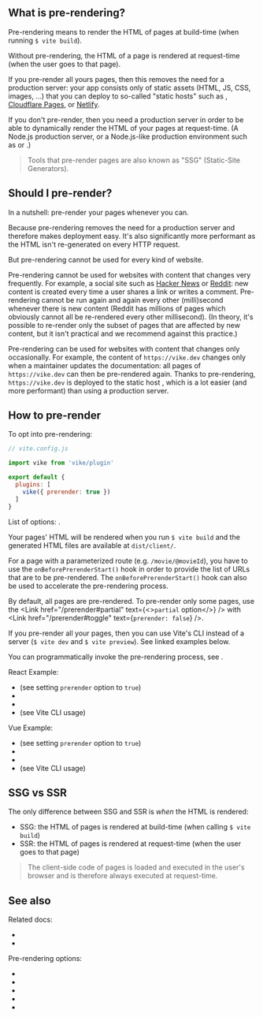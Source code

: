 

## What is pre-rendering?

Pre-rendering means to render the HTML of pages at build-time (when running `$ vite build`).

Without pre-rendering, the HTML of a page is rendered at request-time (when the user goes to that page).

If you pre-render all yours pages, then this removes the need for a production server: your app consists only of static assets (HTML, JS, CSS, images, ...)
that you can deploy to so-called "static hosts" such as <Link href="/github-pages" text="GitHub Pages" />, [Cloudflare Pages](/cloudflare-pages), or [Netlify](/netlify).

If you don't pre-render, then you need a production server in order to be able to dynamically render the HTML of your pages at request-time. (A Node.js production server, or a Node.js-like production environment such as <Link href="/cloudflare-workers" text="Cloudflare Workers" /> or <Link href="/vercel" text="Vercel" />.)

> Tools that pre-render pages are also known as "SSG" (Static-Site Generators).


## Should I pre-render?

In a nutshell: pre-render your pages whenever you can.

Because pre-rendering removes the need for a production server and therefore makes deployment easy. It's also significantly more performant as the HTML isn't re-generated on every HTTP request.

But pre-rendering cannot be used for every kind of website.

Pre-rendering cannot be used for websites with content that changes very frequently. For example, a social site such as [Hacker News](https://news.ycombinator.com/) or [Reddit](https://www.reddit.com/): new content is created every time a user shares a link or writes a comment. Pre-rendering cannot be run again and again every other (milli)second whenever there is new content (Reddit has millions of pages which obviously cannot all be re-rendered every other millisecond). (In theory, it's possible to re-render only the subset of pages that are affected by new content, but it isn't practical and we recommend against this practice.)

Pre-rendering can be used for websites with content that changes only occasionally. For example, the content of `https://vike.dev` changes only when a maintainer updates the documentation: all pages of `https://vike.dev` can then be pre-rendered again. Thanks to pre-rendering, `https://vike.dev` is deployed to the static host <Link href="/github-pages" text="GitHub Pages" />, which is a lot easier (and more performant) than using a production server.


## How to pre-render

To opt into pre-rendering:

```js
// vite.config.js

import vike from 'vike/plugin'

export default {
  plugins: [
    vike({ prerender: true })
  ]
}
```

List of options: <Link href="/prerender" />.

Your pages' HTML will be rendered when you run `$ vite build` and the generated HTML files are available at `dist/client/`.

For a page with a parameterized route (e.g. `/movie/@movieId`), you have to use the <Link href="/onBeforePrerenderStart">`onBeforePrerenderStart()` hook</Link> in order to provide the list of URLs that are to be pre-rendered. The `onBeforePrerenderStart()` hook can also be used to accelerate the pre-rendering process.

<PreRenderDynamicRoutes />

By default, all pages are pre-rendered. To pre-render only some pages, use the <Link href="/prerender#partial" text={<><code>partial</code> option</>} /> with <Link href="/prerender#toggle" text={<code>prerender: false</code>} />.

If you pre-render all your pages, then you can use Vite's CLI instead of a server (`$ vite dev` and `$ vite preview`). See linked examples below.

You can programmatically invoke the pre-rendering process, see <Link href="/prerender-programmatic" />.

React Example:
 - <RepoLink path='/examples/react-full/vite.config.ts' /> (see setting <code>prerender</code> option to `true`)
 - <RepoLink path='/examples/react-full/pages/hello/+onBeforePrerenderStart.ts' />
 - <RepoLink path='/examples/react-full/pages/star-wars/index/+onBeforePrerenderStart.ts' />
 - <RepoLink path='/examples/react-full/package.json' /> (see Vite CLI usage)

Vue Example:
 - <RepoLink path='/examples/vue-full/vite.config.ts' /> (see setting <code>prerender</code> option to `true`)
 - <RepoLink path='/examples/vue-full/pages/hello/+onBeforePrerenderStart.ts' />
 - <RepoLink path='/examples/vue-full/pages/star-wars/index/+onBeforePrerenderStart.ts' />
 - <RepoLink path='/examples/vue-full/package.json' /> (see Vite CLI usage)


## SSG vs SSR

The only difference between SSG and SSR is *when* the HTML is rendered:
- SSG: the HTML of pages is rendered at build-time (when calling `$ vite build`)
- SSR: the HTML of pages is rendered at request-time (when the user goes to that page)

> The client-side code of pages is loaded and executed in the user's browser and is therefore always executed at request-time.


## See also

Related docs:

- <Link href="/static-hosts" />
- <Link href="/ssr" />

Pre-rendering options:

- <Link href="/prerender" />
- <Link href="/command-prerender" />
- <Link href="/prerender-programmatic" />
- <Link href="/onBeforePrerenderStart" />
- <Link href="/onPrerenderStart" />
